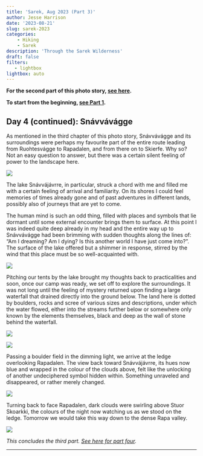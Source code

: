 ```yaml
---
title: 'Sarek, Aug 2023 (Part 3)'
author: Jesse Harrison
date: '2023-08-21'
slug: sarek-2023
categories:
    - Hiking
    - Sarek
description: 'Through the Sarek Wilderness'
draft: false
filters:
   - lightbox
lightbox: auto
---
```


**For the second part of this photo story, [see here](https://www.jesse-harrison.com/posts/sarek-23-pt2/).**

**To start from the beginning, [see Part 1](https://www.jesse-harrison.com/posts/sarek-23-pt1/).**

## Day 4 (continued): Snávvávágge

As mentioned in the third chapter of this photo story, Snávvávágge and its surroundings were perhaps my favourite part of the entire route leading from Ruohtesvágge to Rapadalen, and from there on to Skierfe. Why so? Not an easy question to answer, but there was a certain silent feeling of power to the landscape here.

::: {layout-ncol="1"}
![](snavva2.JPG){group="elsewhere"}
:::

The lake Snávvájávrre, in particular, struck a chord with me and filled me with a certain feeling of arrival and familiarity. On its shores I could feel memories of times already gone and of past adventures in different lands, possibly also of journeys that are yet to come.

The human mind is such an odd thing, filled with places and symbols that lie dormant until some external encounter brings them to surface. At this point I was indeed quite deep already in my head and the entire way up to Snávvávágge had been brimming with sudden thoughts along the lines of: "Am I dreaming? Am I dying? Is this another world I have just come into?". The surface of the lake offered but a shimmer in response, stirred by the wind that this place must be so well-acquainted with.

::: {layout-ncol="1"}
![](snavva3.JPG){group="elsewhere"}
:::

Pitching our tents by the lake brought my thoughts back to practicalities and soon, once our camp was ready, we set off to explore the surroundings. It was not long until the feeling of mystery returned upon finding a large waterfall that drained directly into the ground below. The land here is dotted by boulders, rocks and scree of various sizes and descriptions, under which the water flowed, either into the streams further below or somewhere only known by the elements themselves, black and deep as the wall of stone behind the waterfall.

::: {layout-ncol="1"}
![](snavva4_bw.JPG){group="elsewhere"}
:::

::: {layout-ncol="1"}
![](snavva5.JPG){group="elsewhere"}
:::

Passing a boulder field in the dimming light, we arrive at the ledge overlooking Rapadalen. The view back toward Snávvájávrre, its hues now blue and wrapped in the colour of the clouds above, felt like the unlocking of another undeciphered symbol hidden within. Something unraveled and disappeared, or rather merely changed.

::: {layout-ncol="1"}
![](snavva6.JPG){group="elsewhere"}
:::

Turning back to face Rapadalen, dark clouds were swirling above Stuor Skoarkki, the colours of the night now watching us as we stood on the ledge. Tomorrow we would take this way down to the dense Rapa valley.

::: {layout-ncol="1"}
![](snavva7.JPG){group="elsewhere"}
:::

*This concludes the third part. [See here for part four](https://www.jesse-harrison.com/posts/sarek-23-pt4/).*

------------------------------------------------------------------------
